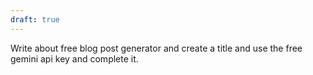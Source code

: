 ```yaml
---
draft: true
---
```

Write about free blog post generator and create a title and use the free gemini api key and complete it. 